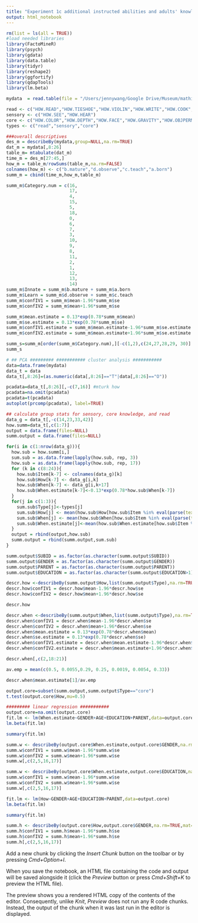 ```yaml
---
title: "Experiment 1c additional instructed abilities and adults' knowledge origins belief"
output: html_notebook
---
```


```r
rm(list = ls(all = TRUE))
#load needed libraries
library(FactoMineR)
library(psych)
library(gdata)
library(data.table)
library(tidyr)
library(reshape2)
library(ggfortify)
library(qdapTools)
library(lm.beta)

mydata  = read.table(file = "/Users/jennywang/Google Drive/Museum/mathitude/data/alternative analyses/additional items.csv", sep=",",header=TRUE, na.strings="")

read <- c("HOW.READ","HOW.TIESHOE","HOW.VIOLIN","HOW.WRITE","HOW.COOK","HOW.BIKE","HOW.CLOCK","HOW.DIVIDE")
sensory <- c("HOW.SEE","HOW.HEAR")
core <- c("HOW.COLOR","HOW.DEPTH","HOW.FACE","HOW.GRAVITY","HOW.OBJPERM","HOW.MORE","HOW.HELP")
types <- c("read","sensory","core")

```
```r
###overall descriptives
des_m = describeBy(mydata,group=NULL,na.rm=TRUE)
dat_m = mydata[,8:26]
table_m= mtabulate(dat_m)
time_m = des_m[27:45,]
how_m = table_m/rowSums(table_m,na.rm=FALSE)
colnames(how_m) <- c("b.mature","d.observe","c.teach","a.born")
summ_m = cbind(time_m,how_m,table_m)

summ_m$Category.num = c(16,
                        17,
                        4,
                        15,
                        5,
                        18,
                        0,
                        6,
                        7,
                        3,
                        10,
                        9,
                        8,
                        11,
                        2,
                        1,
                        12,
                        13,
                        14)
summ_m$Innate = summ_m$b.mature + summ_m$a.born
summ_m$Learn = summ_m$d.observe + summ_m$c.teach
summ_m$confIV1 = summ_m$mean-1.96*summ_m$se
summ_m$confIV2 = summ_m$mean+1.96*summ_m$se

summ_m$mean.estimate = 0.13*exp(0.78*summ_m$mean)
summ_m$se.estimate = 0.13*exp(0.78*summ_m$se)
summ_m$confIV1.estimate = summ_m$mean.estimate-1.96*summ_m$se.estimate
summ_m$confIV2.estimate = summ_m$mean.estimate+1.96*summ_m$se.estimate

summ_s=summ_m[order(summ_m$Category.num),][-c(1,2),c(24,27,28,29, 30)]
summ_s

```

```r
# ## PCA ######### ########### cluster analysis ###########
data=data.frame(mydata)
data_t = data
data_t[,8:26]=(as.numeric(data[,8:26]=="T"|data[,8:26]=="O"))

pcadata=data_t[,8:26][,-c(7,16)] #mturk how
pcadata=na.omit(pcadata)
pcadata=t(pcadata)
autoplot(prcomp(pcadata), label=TRUE)
```


```r
## calculate group stats for sensory, core knowledge, and read
data_g = data_t[,-c(14,23,33,42)]
how.summ=data_t[,c(1:7)]
output = data.frame(files=NULL)
summ.output = data.frame(files=NULL)

for(i in c(1:nrow(data_g))){
  how.sub = how.summ[i,]
  sum.sub = as.data.frame(lapply(how.sub, rep, 3))
  how.sub = as.data.frame(lapply(how.sub, rep, 17))
  for (k in c(8:24)){
    how.sub$Item[k-7] <- colnames(data_g)[k]
    how.sub$How[k-7] <- data_g[i,k]
    how.sub$When[k-7] <- data_g[i,k+17]
    how.sub$When.estimate[k-7]<-0.13*exp(0.78*how.sub$When[k-7])
  }
  for(j in c(1:3)){
    sum.sub$Type[j]<-types[j]
    sum.sub$How[j] <- mean(how.sub$How[how.sub$Item %in% eval(parse(text = types[j]))],na.rm=TRUE)
    sum.sub$When[j] <- mean(how.sub$When[how.sub$Item %in% eval(parse(text = types[j]))],na.rm=TRUE)
    sum.sub$When.estimate[j]<-mean(how.sub$When.estimate[how.sub$Item %in% eval(parse(text = types[j]))],na.rm=TRUE)
  }
  output = rbind(output,how.sub)
  summ.output = rbind(summ.output,sum.sub)
}

summ.output$SUBID = as.factor(as.character(summ.output$SUBID))
summ.output$GENDER = as.factor(as.character(summ.output$GENDER))
summ.output$PARENT = as.factor(as.character(summ.output$PARENT))
summ.output$EDUCATION = as.factor(as.character(summ.output$EDUCATION>1))

descr.how <-describeBy(summ.output$How,list(summ.output$Type),na.rm=TRUE,mat=TRUE)
descr.how$confIV1 = descr.how$mean-1.96*descr.how$se
descr.how$confIV2 = descr.how$mean+1.96*descr.how$se

descr.how


```

```r

descr.when <-describeBy(summ.output$When,list(summ.output$Type),na.rm=TRUE,mat=TRUE)
descr.when$confIV1 = descr.when$mean-1.96*descr.when$se
descr.when$confIV2 = descr.when$mean+1.96*descr.when$se
descr.when$mean.estimate = 0.13*exp(0.78*descr.when$mean)
descr.when$se.estimate = 0.13*exp(0.78*descr.when$se)
descr.when$confIV1.estimate = descr.when$mean.estimate-1.96*descr.when$se.estimate
descr.when$confIV2.estimate = descr.when$mean.estimate+1.96*descr.when$se.estimate

descr.when[,c(2,18:21)]

```

```r
av.emp = mean(c(0.5, 0.0055,0.29, 0.25, 0.0019, 0.0054, 0.33))

descr.when$mean.estimate[1]/av.emp

```

```r
output.core=subset(summ.output,summ.output$Type=="core")
t.test(output.core$How,mu=0.5)

```

```r
######### linear regression ###########
output.core=na.omit(output.core)
fit.lm <- lm(When.estimate~GENDER+AGE+EDUCATION+PARENT,data=output.core)
lm.beta(fit.lm)
```

```r
summary(fit.lm)
```

```r

summ.w <- describeBy(output.core$When.estimate,output.core$GENDER,na.rm=TRUE,mat=TRUE)
summ.w$confIV1 = summ.w$mean-1.96*summ.w$se
summ.w$confIV2 = summ.w$mean+1.96*summ.w$se
summ.w[,c(2,5,16,17)]


```

```r
summ.w <- describeBy(output.core$When.estimate,output.core$EDUCATION,na.rm=TRUE,mat=TRUE)
summ.w$confIV1 = summ.w$mean-1.96*summ.w$se
summ.w$confIV2 = summ.w$mean+1.96*summ.w$se
summ.w[,c(2,5,16,17)]

```

```r

fit.lm <- lm(How~GENDER+AGE+EDUCATION+PARENT,data=output.core)
lm.beta(fit.lm)
```

```r
summary(fit.lm)

```

```r
summ.h <- describeBy(output.core$How,output.core$GENDER,na.rm=TRUE,mat=TRUE)
summ.h$confIV1 = summ.h$mean-1.96*summ.h$se
summ.h$confIV2 = summ.h$mean+1.96*summ.h$se
summ.h[,c(2,5,16,17)]
```


Add a new chunk by clicking the *Insert Chunk* button on the toolbar or by pressing *Cmd+Option+I*.

When you save the notebook, an HTML file containing the code and output will be saved alongside it (click the *Preview* button or press *Cmd+Shift+K* to preview the HTML file). 

The preview shows you a rendered HTML copy of the contents of the editor. Consequently, unlike *Knit*, *Preview* does not run any R code chunks. Instead, the output of the chunk when it was last run in the editor is displayed.

